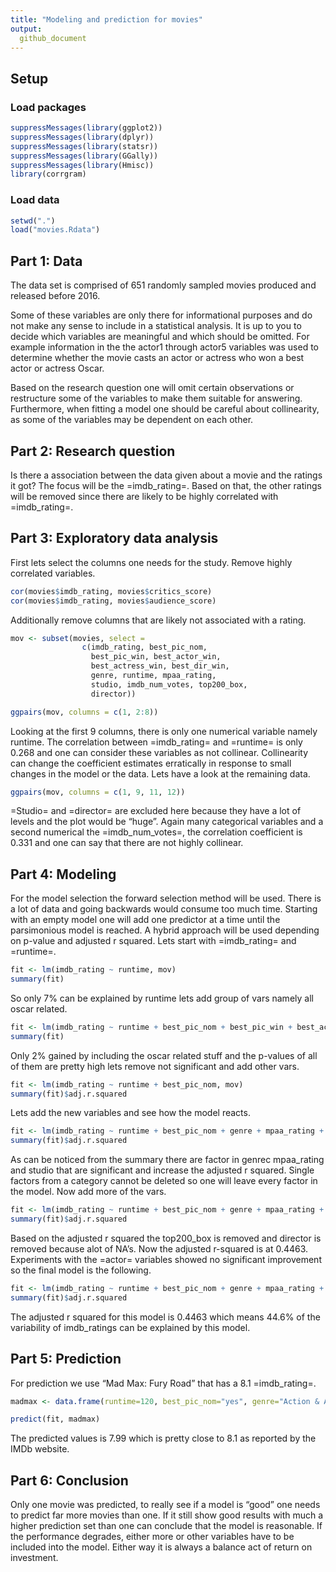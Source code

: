 ```yaml
---
title: "Modeling and prediction for movies"
output: 
  github_document
---
```


## Setup

### Load packages

```r
suppressMessages(library(ggplot2))
suppressMessages(library(dplyr))
suppressMessages(library(statsr))
suppressMessages(library(GGally))
suppressMessages(library(Hmisc))
library(corrgram)
```

### Load data

```r
setwd(".")
load("movies.Rdata")
```

## Part 1: Data

The data set is comprised of 651 randomly sampled movies produced and released before 2016.

Some of these variables are only there for informational purposes and do not make any sense to include in a statistical analysis. It is up to you to decide which variables are meaningful and which should be omitted. For example information in the the actor1 through actor5 variables was used to determine whether the movie casts an actor or actress who won a best actor or actress Oscar.

Based on the research question one will omit certain observations or restructure some of the variables to make them suitable for answering. Furthermore, when fitting a model one should be careful about collinearity, as some of the
variables may be dependent on each other.

## Part 2: Research question

Is there a association between the data given about a movie and the ratings it got? The focus
will be the =imdb_rating=. Based on that, the other ratings will be removed since there are
likely to be highly correlated with =imdb_rating=. 


## Part 3: Exploratory data analysis

First lets select the columns one needs for the study. Remove highly correlated variables.
```r
cor(movies$imdb_rating, movies$critics_score)
cor(movies$imdb_rating, movies$audience_score)
```
Additionally remove columns that are likely not associated with a rating. 
```r
mov <- subset(movies, select = 
                c(imdb_rating, best_pic_nom, 
                  best_pic_win, best_actor_win, 
                  best_actress_win, best_dir_win,
                  genre, runtime, mpaa_rating, 
                  studio, imdb_num_votes, top200_box, 
                  director))
```

``` r
ggpairs(mov, columns = c(1, 2:8))
```
Looking at the first 9 columns, there is only one numerical variable namely runtime. The correlation
between =imdb_rating= and =runtime= is only 0.268 and one can consider these variables as not collinear.
Collinearity can change the coefficient estimates erratically in response to small changes in the model
or the data. Lets have a look at the remaining data.
``` r
ggpairs(mov, columns = c(1, 9, 11, 12))
```
=Studio= and =director= are excluded here because they have a lot of levels and the plot would be "huge".
Again many categorical variables and a second numerical the =imdb_num_votes=, the correlation coefficient
is 0.331 and one can say that there are not highly collinear.

## Part 4: Modeling

For the model selection the forward selection method will be used. There is a lot of data and
going backwards would consume too much time. Starting with an empty model one will add
one predictor at a time until the parsimonious model is reached. A hybrid approach will be used
depending on p-value and adjusted r squared. Lets start with =imdb_rating= and =runtime=.
``` r
fit <- lm(imdb_rating ~ runtime, mov)
summary(fit)
```
So only 7% can be explained by runtime lets add group of vars namely all oscar related.
``` r
fit <- lm(imdb_rating ~ runtime + best_pic_nom + best_pic_win + best_actor_win + best_actress_win + best_dir_win, mov)
summary(fit)
```
Only 2% gained by including the oscar related stuff and the p-values of all of them are pretty high lets remove
not significant and add other vars. 
``` r
fit <- lm(imdb_rating ~ runtime + best_pic_nom, mov)
summary(fit)$adj.r.squared
```
Lets add the new variables and see how the model reacts.
``` r
fit <- lm(imdb_rating ~ runtime + best_pic_nom + genre + mpaa_rating + studio,  mov)
summary(fit)$adj.r.squared
```
As can be noticed from the summary there are factor in genrec mpaa_rating and studio that
are significant and increase the adjusted r squared. Single factors from a category cannot
be deleted so one will leave every factor in the model. Now add more of the vars. 
``` r
fit <- lm(imdb_rating ~ runtime + best_pic_nom + genre + mpaa_rating + studio + imdb_num_votes, mov)
summary(fit)$adj.r.squared
```
Based on the adjusted r squared the top200_box is removed and director is removed because alot of NA's. Now the adjusted r-squared is at 0.4463. Experiments with the =actor= variables showed no significant improvement
so the final model is the following.
``` r
fit <- lm(imdb_rating ~ runtime + best_pic_nom + genre + mpaa_rating + studio + imdb_num_votes , mov)
summary(fit)$adj.r.squared
```
The adjusted r squared for this model is 0.4463 which means 44.6% of the variability of imdb_ratings can be explained by this model.

## Part 5: Prediction

For prediction we use "Mad Max: Fury Road" that has a 8.1 =imdb_rating=. 
```r
madmax <- data.frame(runtime=120, best_pic_nom="yes", genre="Action & Adventure", mpaa_rating="R", studio="Warner Bros. Pictures", imdb_num_votes=577247)

predict(fit, madmax)
```
The predicted values is 7.99 which is pretty close to 8.1 as reported by the IMDb website. 


## Part 6: Conclusion

Only one movie was predicted, to really see if a model is "good" one needs to predict far more movies
than one. If it still show good results with much a higher prediction set than one can conclude that 
the model is reasonable. If the performance degrades, either more or other variables have to be included
into the model. Either way it is always a balance act of return on investment. 


